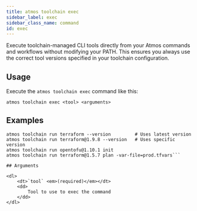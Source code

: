 ```yaml
---
title: atmos toolchain exec
sidebar_label: exec
sidebar_class_name: command
id: exec
---
```


<Intro>
Execute toolchain-managed CLI tools directly from your Atmos commands and workflows without modifying your PATH. This ensures you always use the correct tool versions specified in your toolchain configuration.
</Intro>

<Screengrab title="atmos toolchain exec --help" slug="atmos-toolchain-exec--help" />

## Usage

Execute the `atmos toolchain exec` command like this:

```shell
atmos toolchain exec <tool> <arguments>
```

## Examples

```shell
atmos toolchain run terraform --version         # Uses latest version
atmos toolchain run terraform@1.9.8 --version   # Uses specific version
atmos toolchain run opentofu@1.10.1 init
atmos toolchain run terraform@1.5.7 plan -var-file=prod.tfvars```

## Arguments

<dl>
    <dt>`tool` <em>(required)</em></dt>
    <dd>
        Tool to use to exec the command
    </dd>
</dl>

